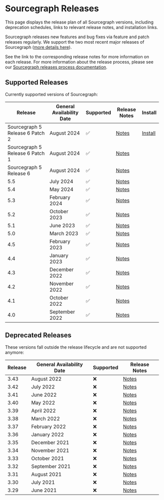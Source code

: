 # Sourcegraph Releases

<p className="subtitle">This page displays the release plan of all Sourcegraph versions, including deprecation schedules, links to relevant release notes, and installation links.</p>

Sourcegraph releases new features and bug fixes via feature and patch releases regularly. We support the two most recent major releases of Sourcegraph ([more details here](https://www.notion.so/Sourcegraph-Releases-eee2a5384b0a4555adb51b439ddde35f?pvs=21)).

See the link to the corresponding release notes for more information on each release. For more information about the release process, please see our [Sourcegraph releases process documentation](https://www.notion.so/Sourcegraph-Releases-eee2a5384b0a4555adb51b439ddde35f?pvs=21).

<LinkCards>

  <LinkCard href="https://github.com/sourcegraph/sourcegraph/releases/latest" imgSrc="https://sourcegraph.com/.assets/img/sourcegraph-mark.svg" imgAlt="Sourcegraph" title="Get the latest version of Sourcegraph" />

</LinkCards>

## Supported Releases

Currently supported versions of Sourcegraph:

| **Release**                     | **General Availability Date** | **Supported** | **Release Notes**                                        | **Install**                                                                 |
|---------------------------------|-------------------------------|---------------|----------------------------------------------------------|-----------------------------------------------------------------------------|
| Sourcegraph 5 Release 6 Patch 2 | August 2024                   | ✅             | [Notes](https://sourcegraph.com/docs/CHANGELOG#v562535)  | [Install](https://github.com/sourcegraph/sourcegraph/releases/tag/v5.6.2535)|
| Sourcegraph 5 Release 6 Patch 1 | August 2024                   | ✅             | [Notes](https://sourcegraph.com/docs/CHANGELOG#v56185)   |                                                                             |
| Sourcegraph 5 Release 6         | August 2024                   | ✅             | [Notes](https://sourcegraph.com/docs/CHANGELOG#v560)     |                                                                             |
| 5.5                             | July 2024                     | ✅             | [Notes](https://sourcegraph.com/docs/CHANGELOG#v553956)  |                                                                             |
| 5.4                             | May 2024                      | ✅             | [Notes](https://sourcegraph.com/docs/CHANGELOG#v547765)  |                                                                             |
| 5.3                             | February 2024                 | ✅             | [Notes](https://sourcegraph.com/docs/CHANGELOG#v5312303) |                                                                             |
| 5.2                             | October 2023                  | ✅             | [Notes](https://sourcegraph.com/docs/CHANGELOG#v527)     |                                                                             |
| 5.1                             | June 2023                     | ✅             | [Notes](https://sourcegraph.com/docs/CHANGELOG#v519)     |                                                                             |
| 5.0                             | March 2023                    | ✅             | [Notes](https://sourcegraph.com/docs/CHANGELOG#v506)     |                                                                             |
| 4.5                             | February 2023                 | ✅             | [Notes](https://sourcegraph.com/docs/CHANGELOG#v451)     |                                                                             |
| 4.4                             | January 2023                  | ✅             | [Notes](https://sourcegraph.com/docs/CHANGELOG#v442)     |                                                                             |
| 4.3                             | December 2022                 | ✅             | [Notes](https://sourcegraph.com/docs/CHANGELOG#v431)     |                                                                             |
| 4.2                             | November 2022                 | ✅             | [Notes](https://sourcegraph.com/docs/CHANGELOG#v421)     |                                                                             |
| 4.1                             | October 2022                  | ✅             | [Notes](https://sourcegraph.com/docs/CHANGELOG#v413)     |                                                                             |
| 4.0                             | September 2022                | ✅             | [Notes](https://sourcegraph.com/docs/CHANGELOG#v401)     |                                                                             |

## Deprecated Releases

These versions fall outside the release lifecycle and are not supported anymore:

| **Release** | **General Availability Date** | **Supported** | **Release Notes**                                                               |
|-------------|-------------------------------|---------------|---------------------------------------------------------------------------------|
| 3.43        | August 2022                   | ❌             | [Notes](https://github.com/sourcegraph/sourcegraph/blob/main/CHANGELOG.md#3432) |
| 3.42        | July 2022                     | ❌             | [Notes](https://github.com/sourcegraph/sourcegraph/blob/main/CHANGELOG.md#3422) |
| 3.41        | June 2022                     | ❌             | [Notes](https://github.com/sourcegraph/sourcegraph/blob/main/CHANGELOG.md#3422) |
| 3.40        | May 2022                      | ❌             | [Notes](https://github.com/sourcegraph/sourcegraph/blob/main/CHANGELOG.md#3402) |
| 3.39        | April 2022                    | ❌             | [Notes](https://github.com/sourcegraph/sourcegraph/blob/main/CHANGELOG.md#3391) |
| 3.38        | March 2022                    | ❌             | [Notes](https://github.com/sourcegraph/sourcegraph/blob/main/CHANGELOG.md#3391) |
| 3.37        | February 2022                 | ❌             | [Notes](https://github.com/sourcegraph/sourcegraph/blob/main/CHANGELOG.md#3391) |
| 3.36        | January 2022                  | ❌             | [Notes](https://github.com/sourcegraph/sourcegraph/blob/main/CHANGELOG.md#3363) |
| 3.35        | December 2021                 | ❌             | [Notes](https://github.com/sourcegraph/sourcegraph/blob/main/CHANGELOG.md#3352) |
| 3.34        | November 2021                 | ❌             | [Notes](https://github.com/sourcegraph/sourcegraph/blob/main/CHANGELOG.md#3352) |
| 3.33        | October 2021                  | ❌             | [Notes](https://github.com/sourcegraph/sourcegraph/blob/main/CHANGELOG.md#3332) |
| 3.32        | September 2021                | ❌             | [Notes](https://github.com/sourcegraph/sourcegraph/blob/main/CHANGELOG.md#3321) |
| 3.31        | August 2021                   | ❌             | [Notes](https://github.com/sourcegraph/sourcegraph/blob/main/CHANGELOG.md#3321) |
| 3.30        | July 2021                     | ❌             | [Notes](https://github.com/sourcegraph/sourcegraph/blob/main/CHANGELOG.md#3321) |
| 3.29        | June 2021                     | ❌             | [Notes](https://github.com/sourcegraph/sourcegraph/blob/main/CHANGELOG.md#3321) |
